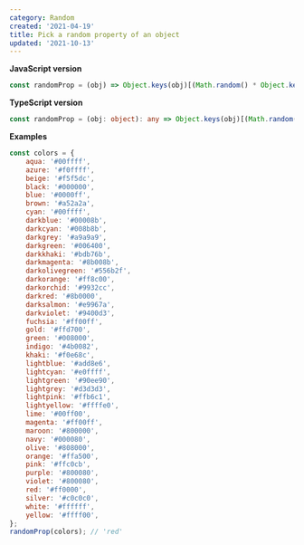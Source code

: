 ```yaml
---
category: Random
created: '2021-04-19'
title: Pick a random property of an object
updated: '2021-10-13'
---
```


**JavaScript version**

```js randomProp.js
const randomProp = (obj) => Object.keys(obj)[(Math.random() * Object.keys(obj).length) | 0];
```

**TypeScript version**

```ts randomProp.ts
const randomProp = (obj: object): any => Object.keys(obj)[(Math.random() * Object.keys(obj).length) | 0];
```

**Examples**

```js examples.js
const colors = {
    aqua: '#00ffff',
    azure: '#f0ffff',
    beige: '#f5f5dc',
    black: '#000000',
    blue: '#0000ff',
    brown: '#a52a2a',
    cyan: '#00ffff',
    darkblue: '#00008b',
    darkcyan: '#008b8b',
    darkgrey: '#a9a9a9',
    darkgreen: '#006400',
    darkkhaki: '#bdb76b',
    darkmagenta: '#8b008b',
    darkolivegreen: '#556b2f',
    darkorange: '#ff8c00',
    darkorchid: '#9932cc',
    darkred: '#8b0000',
    darksalmon: '#e9967a',
    darkviolet: '#9400d3',
    fuchsia: '#ff00ff',
    gold: '#ffd700',
    green: '#008000',
    indigo: '#4b0082',
    khaki: '#f0e68c',
    lightblue: '#add8e6',
    lightcyan: '#e0ffff',
    lightgreen: '#90ee90',
    lightgrey: '#d3d3d3',
    lightpink: '#ffb6c1',
    lightyellow: '#ffffe0',
    lime: '#00ff00',
    magenta: '#ff00ff',
    maroon: '#800000',
    navy: '#000080',
    olive: '#808000',
    orange: '#ffa500',
    pink: '#ffc0cb',
    purple: '#800080',
    violet: '#800080',
    red: '#ff0000',
    silver: '#c0c0c0',
    white: '#ffffff',
    yellow: '#ffff00',
};
randomProp(colors); // 'red'
```
